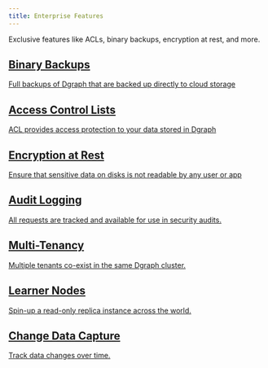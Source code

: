 ```yaml
---
title: Enterprise Features
---
```



<DgraphWIP />

<div class="landing">
  <div class="hero">
    <p>
      Exclusive features like ACLs, binary backups, encryption at rest, and more.
    </p>
  </div>
  <div class="item">
    <div class="icon"><i class="lni lni-download" aria-hidden="true"></i></div>
    <a  href="./binary-backups.md">
      <h2>Binary Backups</h2>
      <p>
        Full backups of Dgraph that are backed up directly to cloud storage
      </p>
    </a>
  </div>
  <div class="item">
    <div class="icon"><i class="lni lni-control-panel" aria-hidden="true"></i></div>
    <a href="./access-control-lists.md">
      <h2>Access Control Lists</h2>
      <p>
        ACL provides access protection to your data stored in Dgraph
      </p>
    </a>
  </div>
  <div class="item">
    <div class="icon"><i class="lni lni-lock-alt" aria-hidden="true"></i></div>
    <a href="./encryption-at-rest.md">
      <h2>Encryption at Rest</h2>
      <p>
        Ensure that sensitive data on disks is not readable by any user or app
      </p>
    </a>
  </div>
  <div class="item">
    <div class="icon"><i class="lni lni-keyword-research" aria-hidden="true"></i></div>
    <a  href="./audit-logs.md">
      <h2>Audit Logging</h2>
      <p>
        All requests are tracked and available for use in security audits.
      </p>
    </a>
  </div>
    <div class="item">
    <div class="icon"><i class="lni lni-network" aria-hidden="true"></i></div>
    <a  href="./multitenancy.md">
      <h2>Multi-Tenancy</h2>
      <p>
        Multiple tenants co-exist in the same Dgraph cluster.
      </p>
    </a>
  </div>
    <div class="item">
    <div class="icon"><i class="lni lni-files" aria-hidden="true"></i></div>
    <a  href="./learner-nodes.md">
      <h2>Learner Nodes</h2>
      <p>
        Spin-up a read-only replica instance across the world.
      </p>
    </a>
  </div>
    <div class="item">
    <div class="icon"><i class="lni lni-cog" aria-hidden="true"></i></div>
    <a  href="./change-data-capture.md">
      <h2>Change Data Capture</h2>
      <p>
        Track data changes over time.
      </p>
    </a>
  </div>

</div>
